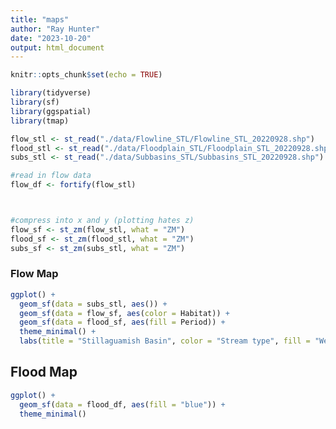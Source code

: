 ```yaml
---
title: "maps"
author: "Ray Hunter"
date: "2023-10-20"
output: html_document
---
```


```r
knitr::opts_chunk$set(echo = TRUE)

library(tidyverse)
library(sf)
library(ggspatial)
library(tmap)
```

```r
flow_stl <- st_read("./data/Flowline_STL/Flowline_STL_20220928.shp")
flood_stl <- st_read("./data/Floodplain_STL/Floodplain_STL_20220928.shp")
subs_stl <- st_read("./data/Subbasins_STL/Subbasins_STL_20220928.shp")
```


```r
#read in flow data 
flow_df <- fortify(flow_stl)




```

```r
#compress into x and y (plotting hates z)
flow_sf <- st_zm(flow_stl, what = "ZM")
flood_sf <- st_zm(flood_stl, what = "ZM")
subs_sf <- st_zm(subs_stl, what = "ZM")
```


### Flow Map 
```r



ggplot() +
  geom_sf(data = subs_stl, aes()) +
  geom_sf(data = flow_sf, aes(color = Habitat)) +
  geom_sf(data = flood_sf, aes(fill = Period)) + 
  theme_minimal() +
  labs(title = "Stillaguamish Basin", color = "Stream type", fill = "Wetland Status")
```


## Flood Map 
```r
ggplot() + 
  geom_sf(data = flood_df, aes(fill = "blue")) + 
  theme_minimal()



```




















